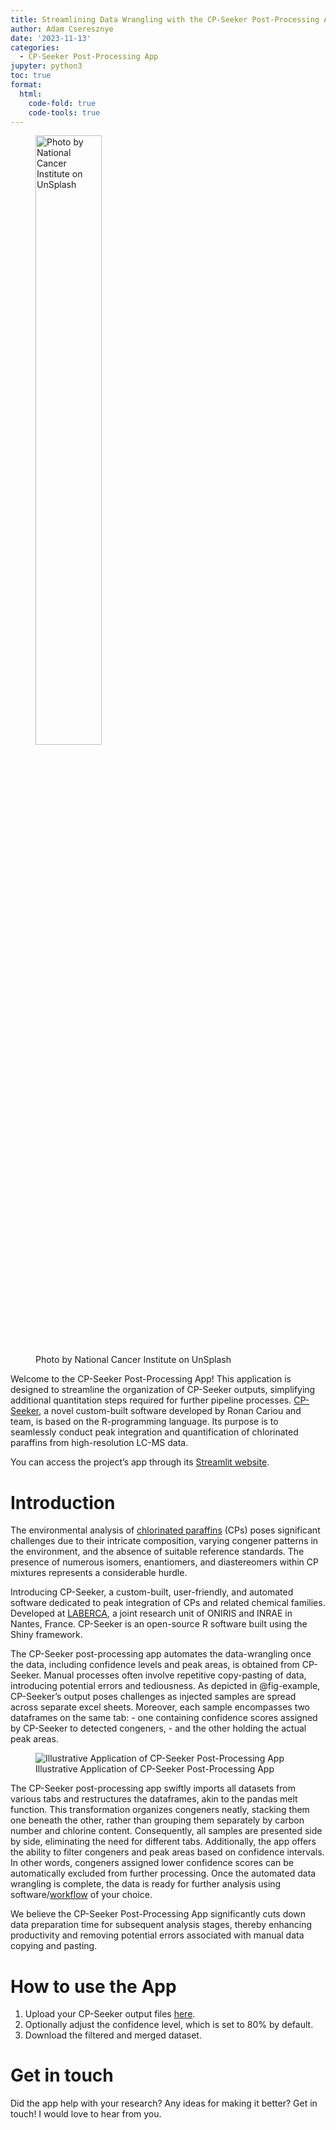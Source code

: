 ```yaml
---
title: Streamlining Data Wrangling with the CP-Seeker Post-Processing App
author: Adam Cseresznye
date: '2023-11-13'
categories:
  - CP-Seeker Post-Processing App
jupyter: python3
toc: true
format:
  html:
    code-fold: true
    code-tools: true
---
```


![Photo by National Cancer Institute on UnSplash](https://images.unsplash.com/photo-1583911860205-72f8ac8ddcbe?q=80&w=2070&auto=format&fit=crop&ixlib=rb-4.0.3&ixid=M3wxMjA3fDB8MHxwaG90by1wYWdlfHx8fGVufDB8fHx8fA%3D%3D){fig-align="center" width=50%}

Welcome to the CP-Seeker Post-Processing App! This application is designed to streamline the organization of CP-Seeker outputs, simplifying additional quantitation steps required for further pipeline processes. [CP-Seeker](https://www.sciencedirect.com/science/article/pii/S026974912300996X?via%3Dihub), a novel custom-built software developed by Ronan Cariou and team, is based on the R-programming language. Its purpose is to seamlessly conduct peak integration and quantification of chlorinated paraffins from high-resolution LC-MS data.

::: {.callout-note}
You can access the project's app through its [Streamlit website](https://cpseeker-postprocess.streamlit.app/).

:::

# Introduction

The environmental analysis of [chlorinated paraffins](https://www.sciencedirect.com/science/article/pii/S0160412022005438?via%3Dihub) (CPs) poses significant challenges due to their intricate composition, varying congener patterns in the environment, and the absence of suitable reference standards. The presence of numerous isomers, enantiomers, and diastereomers within CP mixtures represents a considerable hurdle.

Introducing CP-Seeker, a custom-built, user-friendly, and automated software dedicated to peak integration of CPs and related chemical families. Developed at [LABERCA](https://www.laberca.org/en/laberca), a joint research unit of ONIRIS and INRAE in Nantes, France. CP-Seeker is an open-source R software built using the Shiny framework.

The CP-Seeker post-processing app automates the data-wrangling once the data, including confidence levels and peak areas, is obtained from CP-Seeker. Manual processes often involve repetitive copy-pasting of data, introducing potential errors and tediousness. As depicted in @fig-example, CP-Seeker's output poses challenges as injected samples are spread across separate excel sheets. Moreover, each sample encompasses two dataframes on the same tab: 
- one containing confidence scores assigned by CP-Seeker to detected congeners,
- and the other holding the actual peak areas.

![Illustrative Application of CP-Seeker Post-Processing App](img.png){#fig-example}

The CP-Seeker post-processing app swiftly imports all datasets from various tabs and restructures the dataframes, akin to the pandas melt function. This transformation organizes congeners neatly, stacking them one beneath the other, rather than grouping them separately by carbon number and chlorine content. Consequently, all samples are presented side by side, eliminating the need for different tabs. Additionally, the app offers the ability to filter congeners and peak areas based on confidence intervals. In other words, congeners assigned lower confidence scores can be automatically excluded from further processing. Once the automated data wrangling is complete, the data is ready for further analysis using software/[workflow](https://www.sciencedirect.com/science/article/pii/S0021967305010770) of your choice.

We believe the CP-Seeker Post-Processing App significantly cuts down data preparation time for subsequent analysis stages, thereby enhancing productivity and removing potential errors associated with manual data copying and pasting.

# How to use the App

1. Upload your CP-Seeker output files [here](https://cpseeker-postprocess.streamlit.app/).
2. Optionally adjust the confidence level, which is set to 80% by default.
3. Download the filtered and merged dataset.

# Get in touch

Did the app help with your research? Any ideas for making it better? Get in touch! I would love to hear from you.

